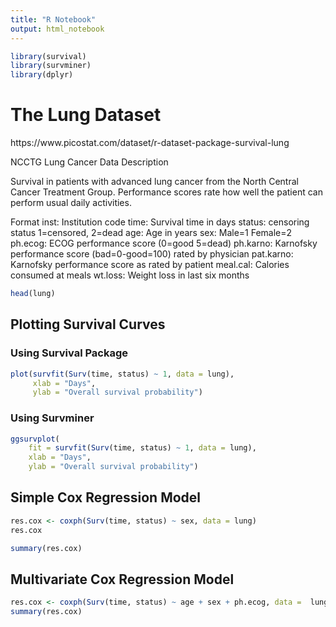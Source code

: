 ```yaml
---
title: "R Notebook"
output: html_notebook
---
```




```r
library(survival)
library(survminer)
library(dplyr)
```

# The Lung Dataset
https://www.picostat.com/dataset/r-dataset-package-survival-lung

NCCTG Lung Cancer Data
Description

Survival in patients with advanced lung cancer from the North Central Cancer Treatment Group. Performance scores rate how well the patient can perform usual daily activities.


Format
inst:	Institution code
time:	Survival time in days
status:	censoring status 1=censored, 2=dead
age:	Age in years
sex:	Male=1 Female=2
ph.ecog:	ECOG performance score (0=good 5=dead)
ph.karno:	Karnofsky performance score (bad=0-good=100) rated by physician
pat.karno:	Karnofsky performance score as rated by patient
meal.cal:	Calories consumed at meals
wt.loss:	Weight loss in last six months

```r
head(lung)
```
## Plotting Survival Curves

### Using Survival Package
```r
plot(survfit(Surv(time, status) ~ 1, data = lung), 
     xlab = "Days", 
     ylab = "Overall survival probability")
```

### Using Survminer
```r
ggsurvplot(
    fit = survfit(Surv(time, status) ~ 1, data = lung), 
    xlab = "Days", 
    ylab = "Overall survival probability")
```
## Simple Cox Regression Model

```r
res.cox <- coxph(Surv(time, status) ~ sex, data = lung)
res.cox
```

```r
summary(res.cox)
```
## Multivariate Cox Regression Model

```r
res.cox <- coxph(Surv(time, status) ~ age + sex + ph.ecog, data =  lung)
summary(res.cox)
```
    
